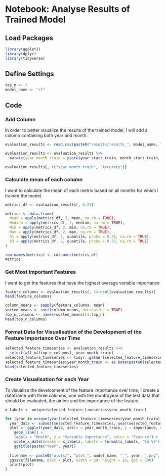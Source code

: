 # Notebook: Analyse Results of Trained Model

## Load Packages

```r
library(ggplot2)
library(dplyr)
library(tidyverse)
```

## Define Settings

```r
top_n <- 7
model_name <- "rf"
```

## Code

### Add Column

In order to better visualize the results of the trained model, I will add a column containing both year and month.

```r
evaluation_results <- read.csv(paste0("results/results_", model_name, ".csv"))

evaluation_results <- evaluation_results %>%
  mutate(year_month_train = paste(year_start_train, month_start_train, sep = "-"))

evaluation_results[, c("year_month_train", "Accuracy")]
```

### Calculate mean of each column

I want to calculate the mean of each metric based on all months for which I trained the model.

```r
metrics_df <- evaluation_results[, 6:23]

metrics <- data.frame(
  Mean = apply(metrics_df, 2, mean, na.rm = TRUE),
  Median = apply(metrics_df, 2, median, na.rm = TRUE),
  Min = apply(metrics_df, 2, min, na.rm = TRUE),
  Max = apply(metrics_df, 2, max, na.rm = TRUE),
  Q1 = apply(metrics_df, 2, quantile, probs = 0.25, na.rm = TRUE),
  Q3 = apply(metrics_df, 2, quantile, probs = 0.75, na.rm = TRUE)
)

row.names(metrics) <- colnames(metrics_df)
metrics
```

###  Get Most Important Features

I want to get the features that have the highest average variable importance

```r
feature_columns <- evaluation_results[, 24:ncol(evaluation_results)]
head(feature_columns)
```

```r
column_means <- sapply(feature_columns, mean)
sorted_means <- sort(column_means, decreasing = TRUE)
top_n_columns <- names(sorted_means)[1:top_n]
head(top_n_columns)
```


### Format Data for Visualisation of the Development of the Feature Importance Over Time

```r
selected_feature_timeseries <- evaluation_results %>%
  select(all_of(top_n_columns), year_month_train)
selected_feature_timeseries <- tidyr::gather(selected_feature_timeseries, key = "feature", value = "importance", -year_month_train)
selected_feature_timeseries$year_month_train <- as.Date(paste0(selected_feature_timeseries$year_month_train, "-01"))
head(selected_feature_timeseries)
```

### Create Visualisation for each Year

To visualise the development of the feature importance over time, I create a dataframe with three columns, one with the month/year of the test data that should be evaluated, the airline and the importance of the feature.

```r
x_labels <- unique(selected_feature_timeseries$year_month_train)

for (year in unique(year(selected_feature_timeseries$year_month_train))) {
  year_data <- subset(selected_feature_timeseries, year(selected_feature_timeseries$year_month_train) == year)
  plot <- ggplot(year_data, aes(x = year_month_train, y = importance, color = feature)) +
    geom_line() +
    labs(x = "Month", y = "Variable Importance", color = "Feature") +
    scale_x_date(breaks = x_labels, labels = format(x_labels, "%b %Y")) +
    ggtitle(paste("Year", year))
  
  filename <- paste0("plots/", "plot_", model_name, "_", year, ".png", sep = "")
  ggsave(filename, plot = plot, width = 20, height = 10, dpi = 300)
  print(plot) 
}
```
